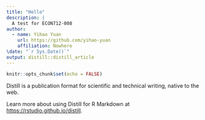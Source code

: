 ```yaml
---
title: "Hello"
description: |
  A test for ECON712-008
author:
  - name: Yihao Yuan
    url: https://github.com/yihao-yuan
    affiliation: Nowhere
\date: "`r Sys.Date()`"
output: distill::distill_article
---
```


```r
knitr::opts_chunk$set(echo = FALSE)
```

Distill is a publication format for scientific and technical writing, native to the web. 

Learn more about using Distill for R Markdown at <https://rstudio.github.io/distill>.





